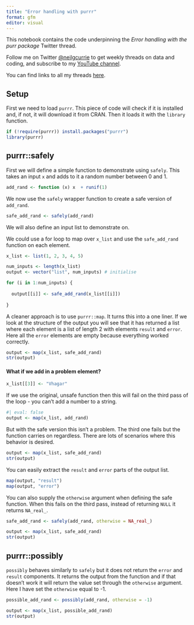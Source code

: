 ```yaml
---
title: "Error handling with purrr"
format: gfm
editor: visual
---
```


This notebook contains the code underpinning the *Error handling with the purr package* Twitter thread.

Follow me on Twitter [\@neilgcurrie](twitter.com/neilgcurrie) to get weekly threads on data and coding, and subscribe to my [YouTube channel](https://www.youtube.com/channel/UCodzJO1-nCtu5AWO8SGW7uw).

You can find links to all my threads [here](https://github.com/neilcuz/threads).

## Setup

First we need to load `purrr`. This piece of code will check if it is installed and, if not, it will download it from CRAN. Then it loads it with the `library` function.

```r
if (!require(purrr)) install.packages("purrr")
library(purrr)
```

## purrr::safely

First we will define a simple function to demonstrate using `safely`. This takes an input `x` and adds to it a random number between 0 and 1.

```r
add_rand <- function (x) x  + runif(1)
```

We now use the `safely` wrapper function to create a safe version of `add_rand`.

```r
safe_add_rand <- safely(add_rand)
```

We will also define an input list to demonstrate on.

We could use a for loop to map over `x_list` and use the `safe_add_rand` function on each element.

```r
x_list <- list(1, 2, 3, 4, 5)

num_inputs <- length(x_list)
output <- vector("list", num_inputs) # initialise

for (i in 1:num_inputs) {
  
  output[[i]] <- safe_add_rand(x_list[[i]])
  
}
```

A cleaner approach is to use `purrr::map`. It turns this into a one liner. If we look at the structure of the output you will see that it has returned a list where each element is a list of length 2 with elements `result` and `error`. Here all the `error` elements are empty because everything worked correctly.

```r
output <- map(x_list, safe_add_rand)
str(output)
```

#### What if we add in a problem element?

```r
x_list[[3]] <- "Vhagar"
```

If we use the original, unsafe function then this will fail on the third pass of the loop - you can't add a number to a string.

```r
#| eval: false
output <- map(x_list, add_rand)
```

But with the safe version this isn't a problem. The third one fails but the function carries on regardless. There are lots of scenarios where this behavior is desired.

```r
output <- map(x_list, safe_add_rand)
str(output)
```

You can easily extract the `result` and `error` parts of the output list.

```r
map(output, "result")
map(output, "error")
```

You can also supply the `otherwise` argument when defining the safe function. When this fails on the third pass, instead of returning `NULL` it returns `NA_real_`.

```r
safe_add_rand <- safely(add_rand, otherwise = NA_real_)

output <- map(x_list, safe_add_rand)
str(output)
```

## purrr::possibly

`possibly` behaves similarly to `safely` but it does not return the `error` and `result` components. It returns the output from the function and if that doesn't work it will return the value set through the `otherwise` argument. Here I have set the `otherwise` equal to -1.

```r
possible_add_rand <- possibly(add_rand, otherwise = -1)

output <- map(x_list, possible_add_rand)
str(output)
```
